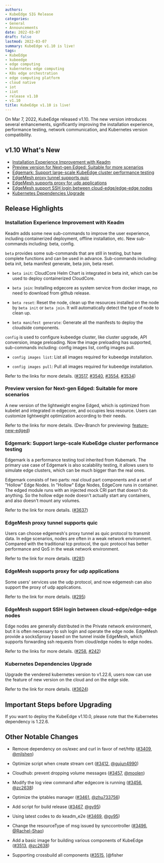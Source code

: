 ```yaml
---
authors:
- KubeEdge SIG Release
categories:
- General
- Announcements
date: 2022-03-07
draft: false
lastmod: 2022-03-07
summary: KubeEdge v1.10 is live!
tags:
- KubeEdge
- kubeedge
- edge computing
- kubernetes edge computing
- K8s edge orchestration
- edge computing platform
- cloud native
- iot
- iiot
- release v1.10
- v1.10
title: KubeEdge v1.10 is live!
---
```


On Mar 7, 2022, KubeEdge released v1.10. The new version introduces several enhancements, significantly improving the installation experience, performance testing, network communication, and Kubernetes version compatibility.

## v1.10 What's New

- [Installation Experience Improvement with Keadm](#installation-experience-improvement-with-keadm)
- [Preview version for Next-gen Edged: Suitable for more scenarios](#preview-version-for-next-gen-edged-suitable-for-more-scenarios)
- [Edgemark: Support large-scale KubeEdge cluster performance testing](#edgemark-support-large-scale-kubeedge-cluster-performance-testing)
- [EdgeMesh proxy tunnel supports quic](#edgemesh-proxy-tunnel-supports-quic)
- [EdgeMesh supports proxy for udp applications](#edgemesh-supports-proxy-for-udp-applications)
- [EdgeMesh support SSH login between cloud-edge/edge-edge nodes](#edgemesh-support-ssh-login-between-cloud-edgeedge-edge-nodes)
- [Kubernetes Dependencies Upgrade](#kubernetes-dependencies-upgrade)

## Release Highlights

### Installation Experience Improvement with Keadm

Keadm adds some new sub-commands to improve the user experience, including containerized deployment, offline installation, etc. New sub-commands including: beta, config.

`beta` provides some sub-commands that are still in testing, but have complete functions and can be used in advance. Sub-commands including: beta init, beta manifest generate, beta join, beta reset.

- `beta init`: CloudCore Helm Chart is integrated in beta init, which can be used to deploy containerized CloudCore.

- `beta join`: Installing edgecore as system service from docker image, no need to download from github release.

- `beta reset`: Reset the node, clean up the resources installed on the node by `beta init` or `beta join`. It will automatically detect the type of node to clean up.

- `beta manifest generate`: Generate all the manifests to deploy the cloudside components.

`config` is used to configure kubeedge cluster, like cluster upgrade, API conversion, image preloading. 
Now the image preloading has supported, sub-commands including: config images list, config images pull.

- `config images list`: List all images required for kubeedge installation.

- `config images pull`: Pull all images required for kubeedge installation.

Refer to the links for more details. ([#3517](https://github.com/kubeedge/kubeedge/issues/3517), [#3540](https://github.com/kubeedge/kubeedge/pull/3540), [#3554](https://github.com/kubeedge/kubeedge/pull/3554), [#3534](https://github.com/kubeedge/kubeedge/pull/3534))

### Preview version for Next-gen Edged: Suitable for more scenarios

A new version of the lightweight engine Edged, which is optimized from kubelet and integrated in edgecore, and occupies less resource. 
Users can customize lightweight optimization according to their needs.

Refer to the links for more details. (Dev-Branch for previewing: [feature-new-edged](https://github.com/kubeedge/kubeedge/tree/feature-new-edged))

### Edgemark: Support large-scale KubeEdge cluster performance testing  

Edgemark is a performance testing tool inherited from Kubemark. The primary use case of Edgemark is also scalability testing, it allows users to simulate edge clusters, which can be much bigger than the real ones. 

Edgemark consists of two parts: real cloud part components and a set of "Hollow" Edge Nodes. In "Hollow" Edge Nodes, EdgeCore runs in container. The edged module runs with an injected mock CRI part that doesn't do anything. So the hollow edge node doesn't actually start any containers, and also doesn't mount any volumes.

Refer to the link for more details. ([#3637](https://github.com/kubeedge/kubeedge/pull/3637))

### EdgeMesh proxy tunnel supports quic

Users can choose edgemesh's proxy tunnel as quic protocol to transmit data. In edge scenarios, nodes are often in a weak network environment. Compared with the traditional tcp protocol, the quic protocol has better performance and QoS in the weak network environment.  

Refer to the link for more details. ([#281](https://github.com/kubeedge/edgemesh/pull/281))

### EdgeMesh supports proxy for udp applications

Some users' services use the udp protocol, and now edgemesh can also support the proxy of udp applications.

Refer to the link for more details. ([#295](https://github.com/kubeedge/edgemesh/pull/295))

### EdgeMesh support SSH login between cloud-edge/edge-edge nodes

Edge nodes are generally distributed in the Private network environment, but it is often necessary to ssh login and operate the edge node. EdgeMesh provide a socks5proxy based on the tunnel inside EdgeMesh, which supports forwarding ssh requests from cloud/edge nodes to edge nodes.  

Refer to the links for more details. ([#258](https://github.com/kubeedge/edgemesh/pull/258), [#242](https://github.com/kubeedge/edgemesh/pull/242))

### Kubernetes Dependencies Upgrade

Upgrade the vendered kubernetes version to v1.22.6, users now can use the feature of new version on the cloud and on the edge side.

Refer to the link for more details. ([#3624](https://github.com/kubeedge/kubeedge/pull/3624))

## Important Steps before Upgrading

If you want to deploy the KubeEdge v1.10.0, please note that the Kubernetes dependency is 1.22.6.

## Other Notable Changes

- Remove dependency on os/exec and curl in favor of net/http ([#3409](https://github.com/kubeedge/kubeedge/pull/3409), [@mjlshen](https://github.com/mjlshen))

- Optimize script when create stream cert ([#3412](https://github.com/kubeedge/kubeedge/pull/3412), [@gujun4990](https://github.com/gujun4990))

- Cloudhub: prevent dropping volume messages ([#3457](https://github.com/kubeedge/kubeedge/pull/3457), [@moolen](https://github.com/moolen))

- Modify the log view command after edgecore is running ([#3456](https://github.com/kubeedge/kubeedge/pull/3456), [@zc2638](https://github.com/zc2638))

- Optimize the iptables manager ([#3461](https://github.com/kubeedge/kubeedge/pull/3461), [@zhu733756](https://github.com/zhu733756))

- Add script for build release ([#3467](https://github.com/kubeedge/kubeedge/pull/3467), [@gy95](https://github.com/gy95))

- Using latest codes to do keadm_e2e ([#3469](https://github.com/kubeedge/kubeedge/pull/3469), [@gy95](https://github.com/gy95))

- Change the resourceType of msg issued by synccontroller ([#3496](https://github.com/kubeedge/kubeedge/pull/3496), [@Rachel-Shao](https://github.com/Rachel-Shao))

- Add a basic image for building various components of KubeEdge ([#3513](https://github.com/kubeedge/kubeedge/pull/3513), [@zc2638](https://github.com/zc2638))

- Supporting crossbuild all components ([#3515](https://github.com/kubeedge/kubeedge/pull/3515), [@fisher